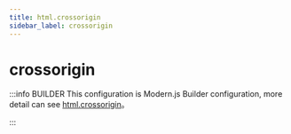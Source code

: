 ```yaml
---
title: html.crossorigin
sidebar_label: crossorigin
---
```

# crossorigin

:::info BUILDER
This configuration is Modern.js Builder configuration, more detail can see [html.crossorigin](https://modernjs.dev/builder/en/api/config-html.html#html-crossorigin)。

:::


<Main />
